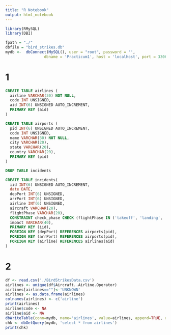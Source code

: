 ```yaml
---
title: "R Notebook"
output: html_notebook
---
```


```r
library(RMySQL)
library(DBI)

fpath = "./"
dbfile = "bird_strikes.db"
mydb <-  dbConnect(MySQL(), user = "root", password = '',
                 dbname = 'Practicum1', host = 'localhost', port = 3306)
```

# 1
```sql
CREATE TABLE airlines (
  airline VARCHAR(30) NOT NULL,
  code INT UNSIGNED,
  aid INT(6) UNSIGNED AUTO_INCREMENT,
  PRIMARY KEY (aid)
)
```
```sql
CREATE TABLE airports (
  pid INT(6) UNSIGNED AUTO_INCREMENT,
  code INT UNSIGNED,
  name VARCHAR(30) NOT NULL,
  city VARCHAR(20),
  state VARCHAR(20),
  country VARCHAR(20),
  PRIMARY KEY (pid)
)
```
```sql
DROP TABLE incidents
```
```sql
CREATE TABLE incidents(
  iid INT(6) UNSIGNED AUTO_INCREMENT, 
  date DATE, 
  depPort INT(6) UNSIGNED, 
  arrPort INT(6) UNSIGNED, 
  airline INT(6) UNSIGNED, 
  aircraft VARCHAR(20), 
  flightPhase VARCHAR(20),
  CONSTRAINT check_phase CHECK (flightPhase IN ('takeoff', 'landing', 'inflight', 'unknown')),
  impact VARCHAR(40),
  PRIMARY KEY (iid),
  FOREIGN KEY (depPort) REFERENCES airports(pid),
  FOREIGN KEY (arrPort) REFERENCES airports(pid),
  FOREIGN KEY (airline) REFERENCES airlines(aid)
)
```

# 2
```r
df <- read.csv('./BirdStrikesData.csv')
airlines <- unique(df$Aircraft..Airline.Operator)
airlines[airlines==""]<-'UNKNOWN'
airlines <- as.data.frame(airlines)
colnames(airlines) <- c('airline')
print(airlines)
airline$code <- NA
airline$aid <- NA
dbWriteTable(conn=mydb, name='airlines', value=airlines, append=TRUE, row.names=FALSE, field.types=c())
chk <- dbGetQuery(mydb, 'select * from airlines')
print(chk)
```

